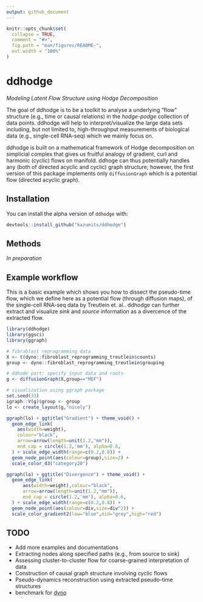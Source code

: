 ```yaml
---
output: github_document
---
```


<!-- README.md is generated from README.Rmd. Please edit that file -->

```r
knitr::opts_chunk$set(
  collapse = TRUE,
  comment = "#>",
  fig.path = "man/figures/README-",
  out.width = "100%"
)
```
# ddhodge

*Modeling Latent Flow Structure using Hodge Decomposition*

The goal of ddhodge is to be a toolkit to analyse a underlying "flow" structure (e.g., time or causal relations) in the *hodge-podge* collection of data points. ddhodge will help to interpret/visualize the large data sets including, but not limited to, high-throughput measurements of biological data (e.g., single-cell RNA-seq) which we mainly focus on. 

ddhodge is built on a mathematical framework of Hodge decomposition on simplicial complex that gives us fruitful analogy of gradient, curl and harmonic (cyclic) flows on manifold. ddhoge can thus potentially handles any (both of directed acyclic and cyclic) graph structure; however, the first version of this package implements only `diffusionGraph` which is a potential flow (directed acyclic graph).

Installation
------------

You can install the alpha version of `ddhodge` with:

``` r
devtools::install_github("kazumits/ddhodge")
```

Methods
-------

*In preparation*

Example workflow
----------------

This is a basic example which shows you how to dissect the pseudo-time flow, which we define here as a potential flow (through diffusion maps), of the single-cell RNA-seq data by Treutlein et. al.. ddhodge can further extract and visualize *sink* and *source* information as a divercence of the extracted flow.

``` r
library(ddhodge)
library(ggsci)
library(ggraph)

# fibrablast reprogramming data
X <- t(dyno::fibroblast_reprogramming_treutlein$counts)
group <- dyno::fibroblast_reprogramming_treutlein$grouping

# ddhode part: specify input data and roots
g <- diffusionGraph(X,group=="MEF")

# visualization using ggraph package
set.seed(33) 
igraph::V(g)$group <- group
lo <- create_layout(g,"nicely")

ggraph(lo) + ggtitle("Gradient") + theme_void() +
  geom_edge_link(
    aes(width=weight),
    colour="black",
    arrow=arrow(length=unit(1.2,"mm")),
    end_cap = circle(1.2,'mm'), alpha=0.6,
  ) + scale_edge_width(range=c(0.2,0.8)) +
  geom_node_point(aes(colour=group),size=2) +
  scale_color_d3("category20")

ggraph(lo) + ggtitle("Divergence") + theme_void() +
  geom_edge_link(
      aes(width=weight),colour="black",
      arrow=arrow(length=unit(1.2,"mm")),
      end_cap = circle(1.2,'mm'), alpha=0.6,
  ) + scale_edge_width(range=c(0.2,0.8)) +
  geom_node_point(aes(colour=div,size=div^2)) +
  scale_color_gradient2(low="blue",mid="grey",high="red")
```


TODO
----

* Add more examples and documentations
* Extracting nodes along specified paths (e.g., from source to sink)
* Assessing cluster-to-cluster flow for coarse-grained interpretation of data
* Construction of causal graph structure involving cyclic flows
* Pseudo-dynamics reconstruction using extracted pseudo-time structures
* benchmark for [dyno](https://github.com/dynverse/dyno)
